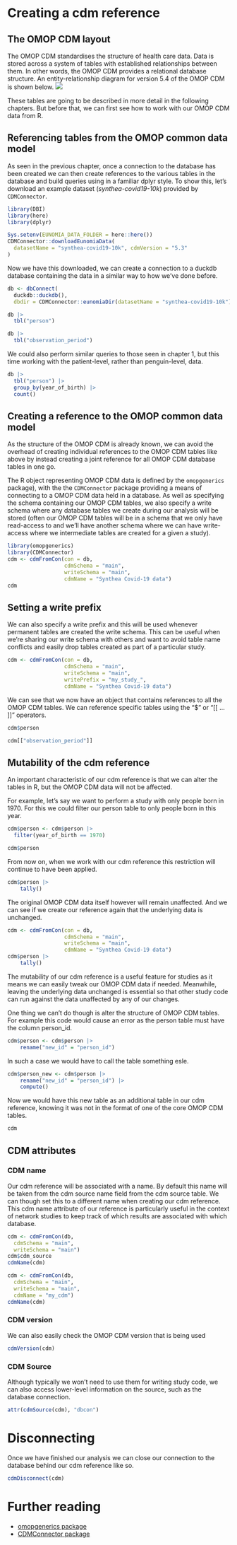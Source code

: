 # Creating a cdm reference {#sec-cdm_reference}

## The OMOP CDM layout

The OMOP CDM standardises the structure of health care data. Data is stored across a system of tables with established relationships between them. In other words, the OMOP CDM provides a relational database structure. An entity-relationship diagram for version 5.4 of the OMOP CDM is shown below.
![](images/erd.jpg){.lightbox}

These tables are going to be described in more detail in the following chapters. But before that, we can first see how to work with our OMOP CDM data from R.

## Referencing tables from the OMOP common data model

As seen in the previous chapter, once a connection to the database has been created we can then create references to the various tables in the database and build queries using in a familiar dplyr style. To show this, let's download an example dataset (*synthea-covid19-10k*) provided by `CDMConnector`.

```r
library(DBI)
library(here)
library(dplyr)
```

```r
Sys.setenv(EUNOMIA_DATA_FOLDER = here::here())
CDMConnector::downloadEunomiaData(
  datasetName = "synthea-covid19-10k", cdmVersion = "5.3"
)
```

Now we have this downloaded, we can create a connection to a duckdb database containing the data in a similar way to how we've done before.

```r
db <- dbConnect(
  duckdb::duckdb(), 
  dbdir = CDMConnector::eunomiaDir(datasetName = "synthea-covid19-10k"))

db |> 
  tbl("person")

db |> 
  tbl("observation_period")
```

We could also perform similar queries to those seen in chapter 1, but this time working with the patient-level, rather than penguin-level, data.

```r
db |> 
  tbl("person") |> 
  group_by(year_of_birth) |> 
  count() 
```

## Creating a reference to the OMOP common data model

As the structure of the OMOP CDM is already known, we can avoid the overhead of creating individual references to the OMOP CDM tables like above by instead creating a joint reference for all OMOP CDM database tables in one go.

The R object representing OMOP CDM data is defined by the `omopgenerics` package), with the the `CDMConnector` package providing a means of connecting to a OMOP CDM data held in a database. As well as specifying the schema containing our OMOP CDM tables, we also specify a write schema where any database tables we create during our analysis will be stored (often our OMOP CDM tables will be in a schema that we only have read-access to and we'll have another schema where we can have write-access where we intermediate tables are created for a given a study).

```r
library(omopgenerics)
library(CDMConnector)
cdm <- cdmFromCon(con = db,
                  cdmSchema = "main", 
                  writeSchema = "main", 
                  cdmName = "Synthea Covid-19 data")
cdm
```

::: {.callout-tip collapse="true"}
## Setting a write prefix

We can also specify a write prefix and this will be used whenever permanent tables are created the write schema. This can be useful when we're sharing our write schema with others and want to avoid table name conflicts and easily drop tables created as part of a particular study.

```r
cdm <- cdmFromCon(con = db,
                  cdmSchema = "main", 
                  writeSchema = "main", 
                  writePrefix = "my_study_",
                  cdmName = "Synthea Covid-19 data")
```
:::

We can see that we now have an object that contains references to all the OMOP CDM tables. We can reference specific tables using the "\$" or "\[\[ ... \]\]" operators.

```r
cdm$person

cdm[["observation_period"]]
```

## Mutability of the cdm reference

An important characteristic of our cdm reference is that we can alter the tables in R, but the OMOP CDM data will not be affected. 

For example, let's say we want to perform a study with only people born in 1970. For this we could filter our person table to only people born in this year.

```r
cdm$person <- cdm$person |> 
  filter(year_of_birth == 1970)

cdm$person
```

From now on, when we work with our cdm reference this restriction will continue to have been applied.  

```r
cdm$person |> 
    tally()
```

The original OMOP CDM data itself however will remain unaffected. And we can see if we create our reference again that the underlying data is unchanged.

```r
cdm <- cdmFromCon(con = db,
                  cdmSchema = "main", 
                  writeSchema = "main", 
                  cdmName = "Synthea Covid-19 data")
cdm$person |> 
    tally()
```

The mutability of our cdm reference is a useful feature for studies as it means we can easily tweak our OMOP CDM data if needed. Meanwhile, leaving the underlying data unchanged is essential so that other study code can run against the data unaffected by any of our changes.

One thing we can't do though is alter the structure of OMOP CDM tables. For example this code would cause an error as the person table must have the column person_id.
```r
cdm$person <- cdm$person |> 
    rename("new_id" = "person_id")
```

In such a case we would have to call the table something esle.
```r
cdm$person_new <- cdm$person |> 
    rename("new_id" = "person_id") |> 
    compute()
```

Now we would have this new table as an additional table in our cdm reference, knowing it was not in the format of one of the core OMOP CDM tables.
```r
cdm
```

## CDM attributes

### CDM name

Our cdm reference will be associated with a name. By default this name will be taken from the cdm source name field from the cdm source table. We can though set this to a different name when creating our cdm reference. This cdm name attribute of our reference is particularly useful in the context of network studies to keep track of which results are associated with which database.

```r
cdm <- cdmFromCon(db,
  cdmSchema = "main", 
  writeSchema = "main")
cdm$cdm_source
cdmName(cdm)

cdm <- cdmFromCon(db,
  cdmSchema = "main", 
  writeSchema = "main", 
  cdmName = "my_cdm")
cdmName(cdm)
```

### CDM version

We can also easily check the OMOP CDM version that is being used

```r
cdmVersion(cdm)
```

### CDM Source

Although typically we won't need to use them for writing study code, we can also access lower-level information on the source, such as the database connection.

```r
attr(cdmSource(cdm), "dbcon")
```

# Disconnecting

Once we have finished our analysis we can close our connection to the database behind our cdm reference like so.

```r
cdmDisconnect(cdm) 
```

# Further reading

-   [omopgenerics package](https://darwin-eu.github.io/omopgenerics)
-   [CDMConnector package](https://darwin-eu.github.io/CDMConnector)
